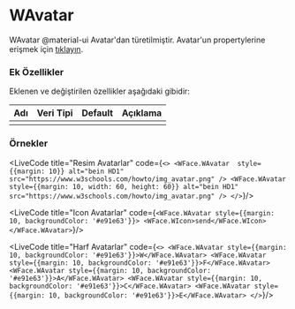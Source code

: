 
# WAvatar

WAvatar @material-ui Avatar'dan türetilmiştir.
Avatar'un propertylerine erişmek için [tıklayın](https://material-ui.com/api/avatar/).

### Ek Özellikler

Eklenen ve değiştirilen özellikler aşağıdaki gibidir:

| Adı                 | Veri Tipi                                                     | Default | Açıklama                                        |
|:--------------------|:--------------------------------------------------------------|:--------|:------------------------------------------------|
|                     |                                                               |         |                                                 |


### Örnekler

<LiveCode title="Resim Avatarlar" code={`
<>
  <WFace.WAvatar 
    style={{margin: 10}}
    alt="bein HD1" 
    src="https://www.w3schools.com/howto/img_avatar.png"
  />
  <WFace.WAvatar 
    style={{margin: 10, width: 60, height: 60}}
    alt="bein HD1" 
    src="https://www.w3schools.com/howto/img_avatar.png"
  />
</>
`}/>

<LiveCode title="Icon Avatarlar" code={`
<WFace.WAvatar style={{margin: 10, backgroundColor: '#e91e63'}}>
  <WFace.WIcon>send</WFace.WIcon>
</WFace.WAvatar>
`}/>

<LiveCode title="Harf Avatarlar" code={`
<>
  <WFace.WAvatar style={{margin: 10, backgroundColor: '#e91e63'}}>W</WFace.WAvatar>
  <WFace.WAvatar style={{margin: 10, backgroundColor: '#e91e63'}}>F</WFace.WAvatar>
  <WFace.WAvatar style={{margin: 10, backgroundColor: '#e91e63'}}>A</WFace.WAvatar>
  <WFace.WAvatar style={{margin: 10, backgroundColor: '#e91e63'}}>C</WFace.WAvatar>
  <WFace.WAvatar style={{margin: 10, backgroundColor: '#e91e63'}}>E</WFace.WAvatar>
</>
`}/>
